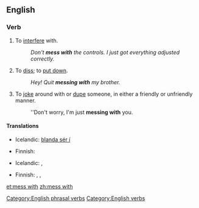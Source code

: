 ==English==

===Verb===
{{infl|en|verb|head=[[to]] [[mess]] [[with]]}}

# {{idiomatic}} To [[interfere]] with.
#: ''Don't '''mess with''' the controls. I just got everything adjusted correctly.''
# {{idiomatic}} To [[diss]]; to [[put down]].
#: ''Hey! Quit '''messing with''' my brother.''
# {{idiomatic}} To [[joke]] around with or [[dupe]] someone, in either a friendly or unfriendly manner.
#: ''Don't worry, I'm just '''messing with''' you.

====Translations====
{{trans-top|to interfere with}}
* Icelandic: [[blanda sér í]]
{{trans-mid}}
{{trans-bottom}}

{{trans-top|to diss}}
* Finnish: {{t+|fi|parjata}}
{{trans-mid}}
* Icelandic: {{t+|is|abbast}}, {{t+|is|abbast upp á}}
{{trans-bottom}}

{{trans-top|to joke with}}
* Finnish: {{t+|fi|pelleillä}}, {{t+|fi|pilailla}}, {{t+|fi|vitsailla}}
{{trans-mid}}
{{trans-bottom}}

[[Category:English phrasal verbs]]
[[Category:English verbs]]

[[et:mess with]]
[[zh:mess with]]